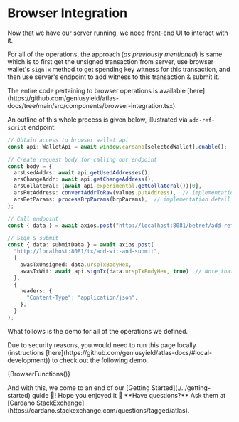 
# Browser Integration

Now that we have our server running, we need front-end UI to interact with it.

For all of the operations, the approach (_as previously mentioned_) is same which is to first get the unsigned transaction from server, use browser wallet's `signTx` method to get spending key witness for this transaction, and then use server's endpoint to add witness to this transaction & submit it.

<Callout type="warning" emoji="📃">
The entire code pertaining to browser operations is available [here](https://github.com/geniusyield/atlas-docs/tree/main/src/components/browser-integration.tsx).
</Callout>

An outline of this whole process is given below, illustrated via `add-ref-script` endpoint:

```typescript
// Obtain access to browser wallet api
const api: WalletApi = await window.cardano[selectedWallet].enable();  // Creating a type such as `WalletApi` was entirely optional.

// Create request body for calling our endpoint
const body = {
  arsUsedAddrs: await api.getUsedAddresses(),
  arsChangeAddr: await api.getChangeAddress(),
  arsCollateral: (await api.experimental.getCollateral())[0],
  arsPutAddress: convertAddrToRaw(values.putAddress),  // implementation detail
  arsBetParams: processBrpParams(brpParams),  // implementation detail
};

// Call endpoint
const { data } = await axios.post("http://localhost:8081/betref/add-ref-script", body);

// Sign & submit
const { data: submitData } = await axios.post(
  "http://localhost:8081/tx/add-wit-and-submit",
  { 
    awasTxUnsigned: data.urspTxBodyHex,
    awasTxWit: await api.signTx(data.urspTxBodyHex, true)  // Note that this second argument (corresponding to "partial signing") needs to be `true` as for inputs such as those belonging to script already have their witness and we need to give witness only for inputs belonging to us.
  },
  {
    headers: {
      "Content-Type": "application/json",
    },
  }
);
```

What follows is the demo for all of the operations we defined.

<Callout type="warning" emoji="⚠️">
Due to security reasons, you would need to run this page locally (instructions [here](https://github.com/geniusyield/atlas-docs/#local-development)) to check out the following demo.
</Callout>

{BrowserFunctions()}

<Callout emoji="🎉">
And with this, we come to an end of our [Getting Started](./../getting-started) guide 🥳! Hope you enjoyed it 💙
</Callout>

<Callout type="info" emoji="❓">
**Have questions?** Ask them at [Cardano StackExchange](https://cardano.stackexchange.com/questions/tagged/atlas).
</Callout>
